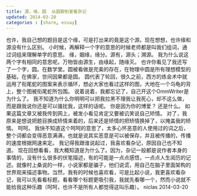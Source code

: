 ```yaml
---
title: 源，缘，圆  从圆聊到爱看杂记
updated: 2014-03-20
categories : [share, essay]
---
```

也许，我自己想的题目是这个缘，可是打出来的竟是这个源。现在想想，也许缘和源没有什么区别。
小时候，再解释一个字的意思的时候老师都是叫我们组词，通过词组来理解单字的意思。
缘，姻缘，缘分。源有，源头；溯源。
我为什么说这两个字有相同的意思呢。万物皆由源生，由缘起，随缘灭。
也许你看见了我还写了一个字，圆。在数学里。圆被看做是完美的存在，在物理中圆是所有理想模型的基础，在佛家，世间因果都是圆。
圆代表了轮回，很久之前，西方的炼金术中就运用了衔尾蛇的图案来表示循环，想必大家也看过这样的图，大地在一个乌龟的背上，整个图被衔尾蛇所包围。
说着说着，我都忘记了，自己开这个OmmWriter是为什么了。
我不知道为什么你明明可以把我拉黑不理我让我死心，却不这么做，而是跟我说你还是可以骚扰我，这样的话呢。
你是因为你的博爱？
还是什么。
如果这篇文章又被我传到网上，被发小看见肯定又要被讥笑说自己矫情。
对了，我原来是想说把题目换成矫情来着的，后来还是矫情的把矫情换掉了，以掩盖我的矫情。
呵呵。
我快不知道这个呵呵的意思了，太多心怀恶意的人使用过的词之后，整个词都会变得恶意满满，也就是说其实恶意是可以被保存，并且被传播的，传播的速度根据网速来定。
我记得我跟谁说起过，我喜欢看杂记，原因自己也不知道。
现在回想看看，我大概知道是为什么了。因为，杂记一般都是说作者本身的事情的，没有什么很多的伏笔描述，有的可能是一点点感悟，一点点人生阅历的记述。就像村上桑说的一样，小说家都是骗子，他们说谎，用自己在脑子里面架构的世界观来描述事物。当然，我有的时候也喜欢看，可是比起小说，我更喜欢看杂记，我可以先看看标题，看看哪个标题更吸引我，我就先看哪一个，然而小说就不能给我这种乐趣（呵呵，也许不是所有人都觉得这叫乐趣）。
niclas
2014-03-20

